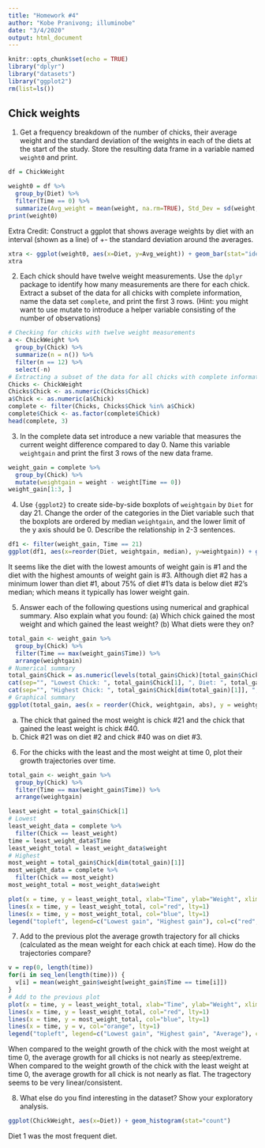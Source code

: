 ```yaml
---
title: "Homework #4"
author: "Kobe Pranivong; illuminobe"
date: "3/4/2020"
output: html_document
---
```


```r
knitr::opts_chunk$set(echo = TRUE)
library("dplyr")
library("datasets")
library("ggplot2")
rm(list=ls())
```

## Chick weights
1. Get a frequency breakdown of the number of chicks, their average weight and the standard deviation of the weights in each of the diets at the start of the study. Store the resulting data frame in a variable named `weight0` and print.
```r
df = ChickWeight

weight0 = df %>% 
  group_by(Diet) %>% 
  filter(Time == 0) %>% 
  summarize(Avg_weight = mean(weight, na.rm=TRUE), Std_Dev = sd(weight, na.rm=TRUE), Number_of_chicks = length(unique(Chick)))
print(weight0)
```
Extra Credit: Construct a ggplot that shows average weights by diet with an interval (shown as a line) of +- the standard deviation around the averages.
```r
xtra <- ggplot(weight0, aes(x=Diet, y=Avg_weight)) + geom_bar(stat="identity") + geom_errorbar(aes(ymin=Avg_weight-Std_Dev, ymax=Avg_weight+Std_Dev))
xtra
```

2. Each chick should have twelve weight measurements. Use the `dplyr` package to identify how many measurements are there for each chick. Extract a subset of the data for all chicks with complete information, name the data set `complete`, and print the first 3 rows. (Hint: you might want to use mutate to introduce a helper variable consisting of the number of observations)
```r
# Checking for chicks with twelve weight measurements
a <- ChickWeight %>%
  group_by(Chick) %>%
  summarize(n = n()) %>%
  filter(n == 12) %>%
  select(-n)
# Extracting a subset of the data for all chicks with complete information
Chicks <- ChickWeight
Chicks$Chick <- as.numeric(Chicks$Chick)
a$Chick <- as.numeric(a$Chick)
complete <- filter(Chicks, Chicks$Chick %in% a$Chick)
complete$Chick <- as.factor(complete$Chick)
head(complete, 3)
```

3. In the complete data set introduce a new variable that measures the current weight difference compared to day 0. Name this variable  `weightgain` and print the first 3 rows of the new data frame.
```r
weight_gain = complete %>%
  group_by(Chick) %>%
  mutate(weightgain = weight - weight[Time == 0])
weight_gain[1:3, ]
```

4. Use `{ggplot2}` to create side-by-side boxplots of `weightgain` by `Diet` for day 21. Change the order of the categories in the Diet variable such that the boxplots are ordered by median `weightgain`, and the lower limit of the y axis should be 0. Describe the relationship in 2-3 sentences.
```r
df1 <- filter(weight_gain, Time == 21)
ggplot(df1, aes(x=reorder(Diet, weightgain, median), y=weightgain)) + geom_boxplot() + labs(x = "Diet", y = "Weight Gain") + ylim(c(0, 350))
```

It seems like the diet with the lowest amounts of weight gain is #1 and the diet with the highest amounts of weight gain is #3. Although diet #2 has a minimum lower than diet #1, about 75% of diet #1's data is below diet #2's median; which means it typically has lower weight gain. 

5. Answer each of the following questions using numerical and graphical summary. Also explain what you found: (a) Which chick gained the most weight and which gained the least weight? (b) What diets were they on?
```r
total_gain <- weight_gain %>%
  group_by(Chick) %>%
  filter(Time == max(weight_gain$Time)) %>%
  arrange(weightgain)
# Numerical summary
total_gain$Chick = as.numeric(levels(total_gain$Chick)[total_gain$Chick])  
cat(sep="", "Lowest Chick: ", total_gain$Chick[1], ", Diet: ", total_gain$Diet[1], "\n")
cat(sep="", "Highest Chick: ", total_gain$Chick[dim(total_gain)[1]], ", Diet: ", total_gain$Diet[dim(total_gain)[1]])
# Graphical summary
ggplot(total_gain, aes(x = reorder(Chick, weightgain, abs), y = weightgain)) + geom_col() + labs(x = "Chick", y = "Weight Gain")
```

(a) The chick that gained the most weight is chick #21 and the chick that gained the least weight is chick #40.
(b) Chick #21 was on diet #2 and chick #40 was on diet #3.

6. For the chicks with the least and the most weight at time 0, plot their growth trajectories over time.
```r
total_gain <- weight_gain %>%
  group_by(Chick) %>%
  filter(Time == max(weight_gain$Time)) %>%
  arrange(weightgain)

least_weight = total_gain$Chick[1]
# Lowest
least_weight_data = complete %>%
  filter(Chick == least_weight)
time = least_weight_data$Time
least_weight_total = least_weight_data$weight
# Highest
most_weight = total_gain$Chick[dim(total_gain)[1]]
most_weight_data = complete %>%
  filter(Chick == most_weight)
most_weight_total = most_weight_data$weight

plot(x = time, y = least_weight_total, xlab="Time", ylab="Weight", xlim=c(0, 22), ylim=c(0, 350))
lines(x = time, y = least_weight_total, col="red", lty=1)
lines(x = time, y = most_weight_total, col="blue", lty=1)
legend("topleft", legend=c("Lowest gain", "Highest gain"), col=c("red", "blue"), lty=c(1,1))
```

7. Add to the previous plot the average growth trajectory for all chicks (calculated as the mean weight for each chick at each time). How do the trajectories compare?
```r
v = rep(0, length(time))
for(i in seq_len(length(time))) {
  v[i] = mean(weight_gain$weight[weight_gain$Time == time[i]])
}
# Add to the previous plot
plot(x = time, y = least_weight_total, xlab="Time", ylab="Weight", xlim=c(0, 22), ylim=c(0, 350))
lines(x = time, y = least_weight_total, col="red", lty=1)
lines(x = time, y = most_weight_total, col="blue", lty=1)
lines(x = time, y = v, col="orange", lty=1)
legend("topleft", legend=c("Lowest gain", "Highest gain", "Average"), col=c("red", "blue", "orange"), lty=c(1,1, 1))
```

When compared to the weight growth of the chick with the most weight at time 0, the average growth for all chicks is not nearly as steep/extreme. When compared to the weight growth of the chick with the least weight at time 0, the average growth for all chick is not nearly as flat. The tragectory seems to be very linear/consistent.

8. What else do you find interesting in the dataset? Show your exploratory analysis.
```r
ggplot(ChickWeight, aes(x=Diet)) + geom_histogram(stat="count")
```

Diet 1 was the most frequent diet.